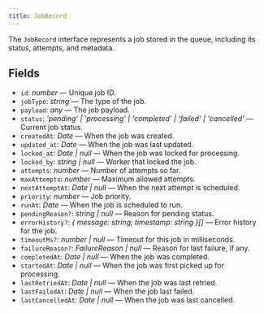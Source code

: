 ```yaml
---
title: JobRecord
---
```


The `JobRecord` interface represents a job stored in the queue, including its status, attempts, and metadata.

## Fields

- `id`: _number_ — Unique job ID.
- `jobType`: _string_ — The type of the job.
- `payload`: _any_ — The job payload.
- `status`:
  _'pending' | 'processing' | 'completed' | 'failed' | 'cancelled'_ —
  Current job status.
- `createdAt`: _Date_ — When the job was created.
- `updated_at`: _Date_ — When the job was last updated.
- `locked_at`: _Date | null_ — When the job was locked for
  processing.
- `locked_by`: _string | null_ — Worker that locked the job.
- `attempts`: _number_ — Number of attempts so far.
- `maxAttempts`: _number_ — Maximum allowed attempts.
- `nextAttemptAt`: _Date | null_ — When the next attempt is
  scheduled.
- `priority`: _number_ — Job priority.
- `runAt`: _Date_ — When the job is scheduled to run.
- `pendingReason?`: _string | null_ — Reason for pending
  status.
- `errorHistory?`: _\{ message: string; timestamp: string \}[]_ — Error history for the job.
- `timeoutMs?`: _number | null_ — Timeout for this job in
  milliseconds.
- `failureReason?`: _FailureReason | null_ — Reason for last
  failure, if any.
- `completedAt`: _Date | null_ — When the job was completed.
- `startedAt`: _Date | null_ — When the job was first picked up
  for processing.
- `lastRetriedAt`: _Date | null_ — When the job was last
  retried.
- `lastFailedAt`: _Date | null_ — When the job last failed.
- `lastCancelledAt`: _Date | null_ — When the job was last
  cancelled.
